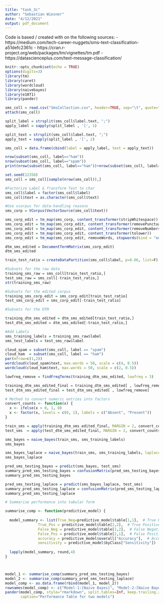 ```yaml
---
title: "task_3c"
author: "Sebastian Wiesner"
date: "4/12/2021"
output: pdf_document
---
```

Code is based / created with on the following sources:
- https://medium.com/tech-career-nuggets/sms-text-classification-a51defc2361c
- https://cran.r-project.org/web/packages/tm/vignettes/tm.pdf
- https://datascienceplus.com/text-message-classification/


```r
knitr::opts_chunk$set(echo = TRUE)
options(digits=3)
library(tm)
library(caret)
library(wordcloud)
library(naivebayes)
library(e1071)
library(pander)
```

```r
sms_coll = read.csv("SmsCollection.csv", header=TRUE, sep="\t", quote="", stringsAsFactors = FALSE)
attach(sms_coll)
```

```r
split_label = strsplit(sms_coll$label.text, ";")
apply_label = sapply(split_label , '[', 1)

split_text = strsplit(sms_coll$label.text, ";")
apply_text = sapply(split_label , '[', 2)

sms_coll = data.frame(cbind(label = apply_label, text = apply_text))
```


```r
nrow(subset(sms_coll, label=="ham"))
nrow(subset(sms_coll, label=="spam"))
print(nrow(subset(sms_coll, label=="ham"))+nrow(subset(sms_coll, label=="spam")))
```

```r
set.seed(12358)
sms_coll = sms_coll[sample(nrow(sms_coll)),]

#Factorize Label & fransform Text to char
sms_coll$label = factor(sms_coll$label)
sms_coll$text = as.character(sms_coll$text)

#Use vcorpus for data-handling reasons
sms_corp = VCorpus(VectorSource(sms_coll$text))
```


```r
sms_corp_edit = tm_map(sms_corp, content_transformer(stripWhitespace))
sms_corp_edit = tm_map(sms_corp_edit, content_transformer(removePunctuation))
sms_corp_edit = tm_map(sms_corp_edit, content_transformer(removeNumbers))
sms_corp_edit = tm_map(sms_corp_edit, content_transformer(tolower))
sms_corp_edit = tm_map(sms_corp_edit, removeWords, stopwords(kind = "en"))

dtm_sms_edited = DocumentTermMatrix(sms_corp_edit)
dtm_sms_edited
```

```r
train_test_ratio = createDataPartition(sms_coll$label, p=0.66, list=F)

#Subsets for the raw data
training_sms_raw = sms_coll[train_test_ratio,]
test_sms_raw = sms_coll[-train_test_ratio,]
str(training_sms_raw)

#Subsets for the edited corpus
training_sms_corp_edit = sms_corp_edit[train_test_ratio]
test_sms_corp_edit = sms_corp_edit[-train_test_ratio]

#Subsets for the DTM

training_dtm_sms_edited = dtm_sms_edited[train_test_ratio,]
test_dtm_sms_edited = dtm_sms_edited[-train_test_ratio,]

#Add Labels
sms_training_labels = training_sms_raw$label
sms_test_labels = test_sms_raw$label
```


```r
cloud_spam = subset(sms_coll, label == "spam")
cloud_ham  = subset(sms_coll, label == "ham")
par(mfrow=c(1,2))
wordcloud(cloud_spam$text, max.words = 50, scale = c(4, 0.5))
wordcloud(cloud_ham$text, max.words = 50, scale = c(2, 0.5))
```

```r
lowfreq_remove = findFreqTerms(training_dtm_sms_edited, lowfreq = 3)

training_dtm_sms_edited_final = training_dtm_sms_edited[ , lowfreq_remove]
test_dtm_sms_edited_final = test_dtm_sms_edited[ , lowfreq_remove]

# Method to convert numeric entries into factors
convert_counts <- function(x) {
  x <- ifelse(x > 0, 1, 0)
  x <- factor(x, levels = c(0, 1), labels = c("Absent", "Present"))
}

train_sms = apply(training_dtm_sms_edited_final, MARGIN = 2, convert_counts)
test_sms  = apply(test_dtm_sms_edited_final, MARGIN = 2, convert_counts)
```


```r
sms_bayes = naive_bayes(train_sms, sms_training_labels)
sms_bayes

sms_bayes_laplace = naive_bayes(train_sms, sms_training_labels, laplace = 1)
sms_bayes_laplace
```

```r
pred_sms_testing_bayes = predict(sms_bayes, test_sms)
summary_pred_sms_testing_bayes = confusionMatrix(pred_sms_testing_bayes, sms_test_labels, positive="spam")
summary_pred_sms_testing_bayes

pred_sms_testing_laplace = predict(sms_bayes_laplace, test_sms)
summary_pred_sms_testing_laplace = confusionMatrix(pred_sms_testing_laplace, sms_test_labels, positive="spam")
summary_pred_sms_testing_laplace
```


```r
# Summarise performance into tabular form

summarise_comp <- function(predictive_model) {
  
  model_summary <- list(True_Neg=predictive_model$table[1,1],  # True Negatives
               True_Pos = predictive_model$table[2,2],  # True Positives
               False_Neg = predictive_model$table[1,2],  # False Negatives
               False_Pos = predictive_model$table[2,1],  # False Positives
               accuracy = predictive_model$overall["Accuracy"],  # Accuracy
               sensitivity = predictive_model$byClass["Sensitivity"])  # Sensitivity
            
  lapply(model_summary, round,4)
}



model_1 <- summarise_comp(summary_pred_sms_testing_bayes)
model_2 <- summarise_comp(summary_pred_sms_testing_laplace)
model_comp <- as.data.frame(rbind(model_1, model_2))
rownames(model_comp) <- c("Model-1:[Naive Bayes]", "Model-2:[Naive Bayes+laplace]")
pander(model_comp, style="rmarkdown", split.tables=Inf, keep.trailing.zeros=TRUE,
       caption="Performance Table for two models")
```